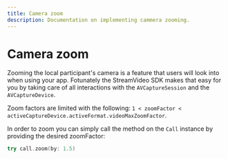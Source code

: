 ```yaml
---
title: Camera zoom
description: Documentation on implementing cammera zooming.
---
```


# Camera zoom

Zooming the local participant's camera is a feature that users will look into when using your app. Fotunately the StreamVideo SDK makes that easy for you by taking care of all interactions with the `AVCaptureSession` and the `AVCaptureDevice`. 

Zoom factors are limited with the following: `1 < zoomFactor < activeCaptureDevice.activeFormat.videoMaxZoomFactor`.

In order to zoom you can simply call the method on the `Call` instance by providing the desired zoomFactor:

```swift
try call.zoom(by: 1.5)
```
